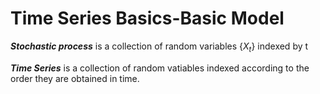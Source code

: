 # Time Series Basics-Basic Model

:::{.definition } 


**_Stochastic process_** is a collection of random variables $\{X_t\}$ indexed by t

**_Time Series_** is a collection of random vatiables indexed according to the order they are obtained in time.

:::
